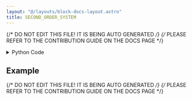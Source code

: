 ```yaml
---
layout: "@/layouts/block-docs-layout.astro"
title: SECOND_ORDER_SYSTEM
---
```


{/* DO NOT EDIT THIS FILE! IT IS BEING AUTO GENERATED */}
{/* PLEASE REFER TO THE CONTRIBUTION GUIDE ON THE DOCS PAGE */}


<PythonDocsDisplay docstring={docstring} />

<details>
<summary>Python Code</summary>

```python
from numpy import exp, ndarray, insert, zeros
from flojoy import flojoy, OrderedPair, DefaultParams, SmallMemory, Vector, Scalar


memory_key = "SECOND_ORDER_SYSTEM"


@flojoy(inject_node_metadata=True)
def SECOND_ORDER_SYSTEM(
    default: OrderedPair | Vector | Scalar,
    default_params: DefaultParams,
    d1: float = 250,
    d2: float = 100,
) -> OrderedPair:
    """The SECOND_ORDER_SYSTEM has a second order exponential function.

    This node is designed to be used in a loop. The data is appended as the loop progresses and written to memory.

    Inputs
    ------
    default : Scalar
        PID node output.

    Parameters
    ----------
    d1 : float
        The first time constant.
    d2 : float
        The second time constant.
    Returns
    -------
    Scalar
        The most recent value of the second order function.
    """

    # Let's first define things that won't change over
    # each iteration: time constants, etc ...
    def_key = default.c

    node_id = default_params.node_id

    # ... and now some helper functions
    x1 = exp(-1.0 / d1) if d1 > 0 else 0.0
    x2 = exp(-1.0 / d2) if d2 > 0 else 0.0
    ac = (1.0 - x1) * (1.0 - x2)
    bpd = x1 + x2
    bd = x1 * x2

    # Now we require memory. The only thing we need in memory is the last two
    # values the system had in this basic example.
    data = SmallMemory().read_memory(node_id, memory_key)
    if data is None:
        initialize = True
    elif type(data) == ndarray:
        initialize = False
    else:
        raise TypeError(f"Error loading object from REDIS. Type: {type(data)}")

    # We're going to store and read the data in reverse order to
    # how it is accessed here. We will write the functionality
    # below to assume the most recent time step is the first
    # index. However, for visualization and external access,
    # it makes the most sense to have the first time step
    # as the first index!
    y_primes = zeros((2, 1)) if initialize else data[::-1]

    # Using input from controller as v[0].y ...
    response = ac * def_key + bpd * y_primes[0] - bd * y_primes[1]
    y_primes[1] = y_primes[0]

    # prepend the most recent result to the front of the histrory
    y_primes = insert(y_primes, 0, response)
    # We now write to memory, reversing the order ...
    SmallMemory().write_to_memory(node_id, memory_key, y_primes[::-1])
    # ... and return the result!
    return Scalar(float(y_primes[0]))  # returns input output pair

```

[Find this Flojoy Block on GitHub](https://github.com/flojoy-ai/blocks/blob/main/blocks/GENERATORS/SIMULATIONS/SECOND_ORDER_SYSTEM/SECOND_ORDER_SYSTEM.py)

</details>

## Example


<GetHelpWidget />


<AppDisplay app={app} blockName="SECOND_ORDER_SYSTEM" client:visible />


<Example />

{/* DO NOT EDIT THIS FILE! IT IS BEING AUTO GENERATED */}
{/* PLEASE REFER TO THE CONTRIBUTION GUIDE ON THE DOCS PAGE */}
